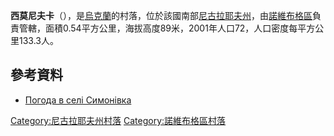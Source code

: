 {{coord|47|35|34|N|32|39|41|E|scale:100000|display=title}}

'''西莫尼夫卡'''（{{lang-uk|Симонівка}}），是[[烏克蘭|烏克蘭]]的村落，位於該國南部[[尼古拉耶夫州|尼古拉耶夫州]]，由[[諾維布格區|諾維布格區]]負責管轄，面積0.54平方公里，海拔高度89米，2001年人口72，人口密度每平方公里133.3人。

==參考資料==
* [http://weather.in.ua/ua/nikolaevskaja/23809 Погода в селі Симонівка] {{Wayback|url=http://weather.in.ua/ua/nikolaevskaja/23809 |date=20200807084009 }}

[[Category:尼古拉耶夫州村落|Category:尼古拉耶夫州村落]]
[[Category:諾維布格區村落|Category:諾維布格區村落]]


{{Mykolaiv-geo-stub}}